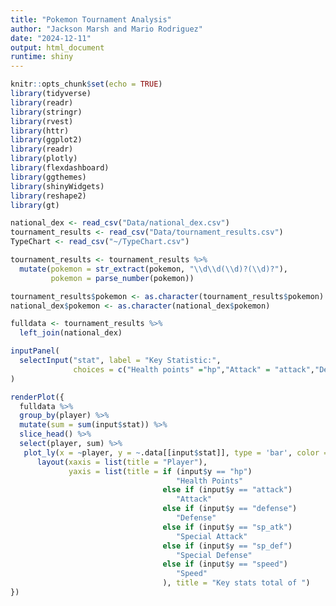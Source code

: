 ```yaml
---
title: "Pokemon Tournament Analysis"
author: "Jackson Marsh and Mario Rodriguez"
date: "2024-12-11"
output: html_document
runtime: shiny
---
```


```r
knitr::opts_chunk$set(echo = TRUE)
library(tidyverse)
library(readr)
library(stringr)
library(rvest)
library(httr)
library(ggplot2)
library(readr)
library(plotly)
library(flexdashboard)
library(ggthemes)
library(shinyWidgets)
library(reshape2)
library(gt)
```

```r
national_dex <- read_csv("Data/national_dex.csv")
tournament_results <- read_csv("Data/tournament_results.csv")
TypeChart <- read_csv("~/TypeChart.csv")
```


```r
tournament_results <- tournament_results %>%
  mutate(pokemon = str_extract(pokemon, "\\d\\d(\\d)?(\\d)?"), 
         pokemon = parse_number(pokemon))
```

```r
tournament_results$pokemon <- as.character(tournament_results$pokemon)
national_dex$pokemon <- as.character(national_dex$pokemon)
```


```r
fulldata <- tournament_results %>%
  left_join(national_dex)
```

```r
inputPanel(
  selectInput("stat", label = "Key Statistic:",
              choices = c("Health points" ="hp","Attack" = "attack","Defense" = "defense", "Special Attack" = "sp_atk","Special Defense" = "sp_def","Speed" = "speed"), selected = "hp")
)

renderPlot({   
  fulldata %>% 
  group_by(player) %>%
  mutate(sum = sum(input$stat)) %>%
  slice_head() %>%
  select(player, sum) %>%
   plot_ly(x = ~player, y = ~.data[[input$stat]], type = 'bar', color = ~ player, height = 440) %>%
      layout(xaxis = list(title = "Player"),
             yaxis = list(title = if (input$y == "hp")
                                     "Health Points"
                                  else if (input$y == "attack")
                                     "Attack"
                                  else if (input$y == "defense")
                                     "Defense"
                                  else if (input$y == "sp_atk")
                                     "Special Attack"
                                  else if (input$y == "sp_def")
                                     "Special Defense"
                                  else if (input$y == "speed")
                                     "Speed"
                                  ), title = "Key stats total of ")
})
```

```r

```

